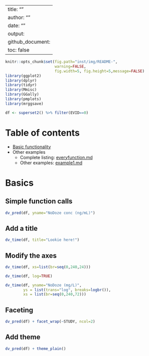 
---
title: ""
author: ""
date: ""
output:
  github_document:
    toc: false
---


```r
knitr::opts_chunk$set(fig.path="inst/img/README-",
                      warning=FALSE,
                      fig.width=5, fig.height=5,message=FALSE)
library(ggplot2)
library(dplyr)
library(tidyr)
library(Mmisc)
library(GGally)
library(pmplots)
library(mrggsave)

df <- superset2() %>% filter(EVID==0)
```


# Table of contents
- [Basic functionality](#basics)
- Other examples
    - Complete listing: [everyfunction.md](inst/examples/everyfunction.md)
    - Other examples: [example1.md](inst/examples/example1.md)


<a name="basics"></a>

# Basics

## Simple function calls
```r
dv_pred(df, yname="NoDoze conc (ng/mL)")
```

## Add a title
```r
dv_time(df, title="Lookie here!")
```

## Modify the axes

```r
dv_time(df, xs=list(br=seq(0,240,24)))

dv_time(df, log=TRUE)

dv_time(df, yname="NoDoze (mg/L)",
        ys = list(trans="log", breaks=logbr()),
        xs = list(br=seq(0,240,72)))
```


## Faceting
```r
dv_pred(df) + facet_wrap(~STUDY, ncol=2)
```

## Add theme
```r
dv_pred(df) + theme_plain()
```




